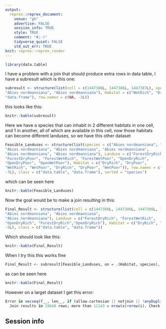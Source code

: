 ```yaml
---
output:
  reprex::reprex_document:
    venue: "gh"
    advertise: FALSE
    session_info: TRUE
    style: TRUE
    comment: "#;-)"
    tidyverse_quiet: FALSE
    std_out_err: TRUE
knit: reprex::reprex_render
---
```




```r
library(data.table)
```

I have a problem with a join that should produce extra rows in data table, I have a subresult which is this one:

```r
subresult <- structure(list(cell = c(1447386L, 1447386L, 1447387L), species = c("Abies nordmanniana", 
"Abies nordmanniana", "Abies nordmanniana"), Habitat = c("WetRich", "DryRich", "DryRich")), class = c("data.table", 
"data.frame"), row.names = c(NA, -3L))
```


this looks like this:

```r
knitr::kable(subresult)
```

Here we have a species that can inhabit in 2 different habitats in one cell, and 1 in another, all of which are available in this cell, now those habitats can become different landuses, so we have this other dataset

```r
Feasible_Landuses <- structure(list(species = c("Abies nordmanniana", "Abies nordmanniana", 
"Abies nordmanniana", "Abies nordmanniana", "Abies nordmanniana", 
"Abies nordmanniana", "Abies nordmanniana"), Landuse = c("ForestDryRich", 
"ForestDryPoor", "ForestWetRich", "ForestWetPoor", "OpenDryRich", 
"OpenDryPoor", "OpenWetPoor"), Habitat = c("DryRich", "DryPoor", 
"WetRich", "WetPoor", "DryRich", "DryPoor", "WetPoor")), row.names = c(NA, 
-7L), class = c("data.table", "data.frame"), sorted = "species")
```

which can be seen here

```r
knitr::kable(Feasible_Landuses)
```

Now the goal would be to make a join resulting in this:

```r
Final_Result <- structure(list(cell = c(1447386L, 1447386L, 1447386L, 1447387L, 1447387L), species = c("Abies nordmanniana", "Abies nordmanniana", 
"Abies nordmanniana", "Abies nordmanniana", 
"Abies nordmanniana"), Landuse = c("ForestDryRich", "ForestWetRich", 
"OpenDryRich", "ForestDryRich","OpenDryRich"), Habitat = c("DryRich", "WetRich", "DryRich", "DryRich", "DryRich")), row.names = c(NA, 
-5L), class = c("data.table", "data.frame"))
```

Which should look like this:

```r
knitr::kable(Final_Result)
```

When I try this this works fine

```r
Final_Result <- subresult[Feasible_Landuses, on = .(Habitat, species), nomatch = 0]
```

as can be seen here

```r
knitr::kable(Final_Result)
```


However on a larget dataset I get this error:

```r
Error in vecseq(f__, len__, if (allow.cartesian || notjoin || !anyDuplicated(f__,  : 
  Join results in 19648 rows; more than 11143 = nrow(x)+nrow(i). Check for duplicate key values in i each of which join to the same group in x over and over again. If that's ok, try by=.EACHI to run j for each group to avoid the large allocation. If you are sure you wish to proceed, rerun with allow.cartesian=TRUE. Otherwise, please search for this error message in the FAQ, Wiki, Stack Overflow and data.table issue tracker for advice.
```


## Session info

